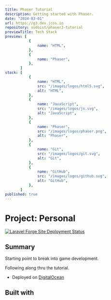 ```yaml
---
title: Phaser Tutorial
description: Getting started with Phaser.
date: "2024-03-01"
url: https://g3.dev.jcos.io
repository: sudoist/phaser3-tutorial
previewTitle: Tech Stack
preview: [
           {
               name: "HTML",
           },
           {
               name: "Phaser",
           },
       ]
stack: [
           {
               name: "HTML",
               src: "/images/logos/html5.svg",
               alt: "HTML",
           },
           {
               name: "JavaScript",
               src: "/images/logos/js.svg",
               alt: "JavaScript",
           },
           {
               name: "Phaser",
               src: "/images/logos/phaser.png",
               alt: "Phaser",
           },
           {
               name: "Git",
               src: "/images/logos/git.svg",
               alt: "Git",
           },
           {
               name: "GitHub",
               src: "/images/logos/github.svg",
               alt: "GitHub",
           },
       ]
published: true
---
```


# Project: Personal

[![Laravel Forge Site Deployment Status](https://img.shields.io/endpoint?url=https%3A%2F%2Fforge.laravel.com%2Fsite-badges%2Fa78841fc-4b44-4a3f-87cb-585b834140fa&style=plastic)](https://forge.laravel.com/servers/733512/sites/2290021)

## Summary

Starting point to break into game development.

Following along thru the tutorial.

- Deployed on [DigitalOcean](https://www.digitalocean.com/)

## Built with
